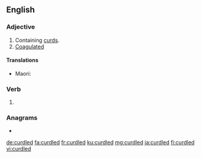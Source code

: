 ==English==

===Adjective===
{{en-adj}}

# Containing [[curd]]s.
# [[coagulated|Coagulated]]

====Translations====
{{trans-top|}}
* Maori: {{t|mi|kurukuruwhatu}}
{{trans-mid}}
{{trans-bottom}}

===Verb===
{{head|en|verb form}}

# {{en-past of|curdle}}

===Anagrams===
* {{l|en|cuddler}}

[[de:curdled]]
[[fa:curdled]]
[[fr:curdled]]
[[ku:curdled]]
[[mg:curdled]]
[[ja:curdled]]
[[fi:curdled]]
[[vi:curdled]]